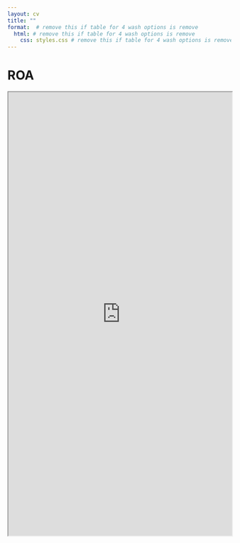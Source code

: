 ```yaml
---
layout: cv
title: ""
format:  # remove this if table for 4 wash options is remove
  html: # remove this if table for 4 wash options is remove
    css: styles.css # remove this if table for 4 wash options is remove
---
```


# ROA 



::: {.column-screen}

<iframe src="https://www.gurufocus.com/term/roa/SMID" height="1000" width="100%" title="Iframe Example"></iframe>

:::

